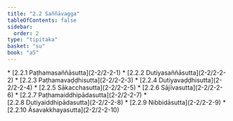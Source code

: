 ```yaml
---
title: "2.2 Saññāvagga"
tableOfContents: false
sidebar:
  order: 2
type: "tipitaka"
basket: "su"
book: "a5"
---
```



<DynamicBreadcrumb />



<TableOfContents book="a5" section="2.2">
* [2.2.1 Paṭhamasaññāsutta](2-2/2-2-1)
* [2.2.2 Dutiyasaññāsutta](2-2/2-2-2)
* [2.2.3 Paṭhamavaḍḍhisutta](2-2/2-2-3)
* [2.2.4 Dutiyavaḍḍhisutta](2-2/2-2-4)
* [2.2.5 Sākacchasutta](2-2/2-2-5)
* [2.2.6 Sājīvasutta](2-2/2-2-6)
* [2.2.7 Paṭhamaiddhipādasutta](2-2/2-2-7)
* [2.2.8 Dutiyaiddhipādasutta](2-2/2-2-8)
* [2.2.9 Nibbidāsutta](2-2/2-2-9)
* [2.2.10 Āsavakkhayasutta](2-2/2-2-10)
</TableOfContents>
